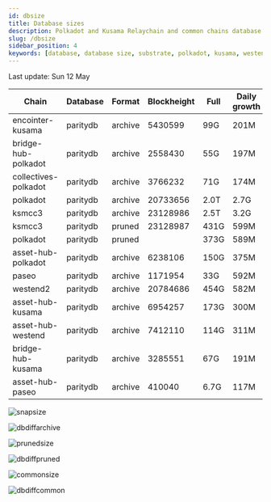 ```yaml
---
id: dbsize
title: Database sizes
description: Polkadot and Kusama Relaychain and common chains database sizes
slug: /dbsize
sidebar_position: 4
keywords: [database, database size, substrate, polkadot, kusama, westend]
---
```



Last update: Sun 12 May

| Chain    | Database   | Format | Blockheight | Full         | Daily growth |
| ------------------------| ----------- | -------- | ------- | ---------- | ----- | 
| encointer-kusama | paritydb | archive | 5430599 | 99G | 201M |
| bridge-hub-polkadot | paritydb | archive | 2558430 | 55G | 197M |
| collectives-polkadot | paritydb | archive | 3766232 | 71G | 174M |
| polkadot | paritydb | archive | 20733656 | 2.0T | 2.7G |
| ksmcc3 | paritydb | archive | 23128986 | 2.5T | 3.2G |
| ksmcc3 | paritydb | pruned | 23128987 | 431G | 599M |
| polkadot | paritydb | pruned |  | 373G | 589M |
| asset-hub-polkadot | paritydb | archive | 6238106 | 150G | 375M |
| paseo | paritydb | archive | 1171954 | 33G | 592M |
| westend2 | paritydb | archive | 20784686 | 454G | 582M |
| asset-hub-kusama | paritydb | archive | 6954257 | 173G | 300M |
| asset-hub-westend | paritydb | archive | 7412110 | 114G | 311M |
| bridge-hub-kusama | paritydb | archive | 3285551 | 67G | 191M |
| asset-hub-paseo | paritydb | archive | 410040 | 6.7G | 117M |

![snapsize](/img/archivesize.png)

![dbdiffarchive](/img/dbdiffrelay.png)

![prunedsize](/img/prunedsize.png)

![dbdiffpruned](/img/dbdiffpruned.png)

![commonsize](/img/commonsize.png)

![dbdiffcommon](/img/dbdiffcommon.png)
